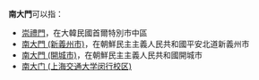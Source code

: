 '''南大門'''可以指：
*[[崇禮門|崇禮門]]，在大韓民國首爾特別市中區
*[[南大門_(新義州市)|南大門 (新義州市)]]，在朝鮮民主主義人民共和國平安北道新義州市
*[[南大門_(開城市)|南大門 (開城市)]]，在朝鮮民主主義人民共和國開城市
*[[南大门_(上海交通大学闵行校区)|南大门 (上海交通大学闵行校区)]]
{{disambiguation|Cat=三字建築物消歧義}}